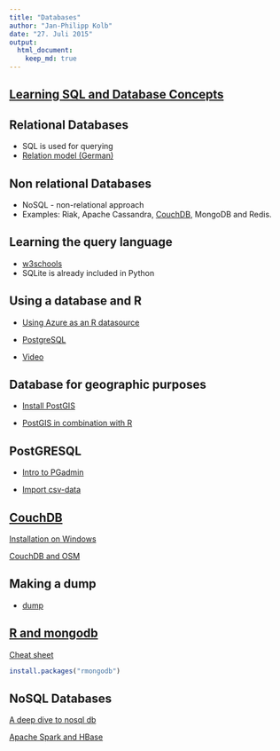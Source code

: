 ```yaml
---
title: "Databases"
author: "Jan-Philipp Kolb"
date: "27. Juli 2015"
output:
  html_document:
    keep_md: true
---
```


## [Learning SQL and Database Concepts](http://www.vertabelo.com/blog/notes-from-the-lab/18-best-online-resources-for-learning-sql-and-database)


## Relational Databases

- SQL is used for querying
- [Relation model (German)](https://ab.inf.uni-tuebingen.de/teaching/ss03/asa/db_intro.pdf)

## Non relational Databases

- NoSQL - non-relational approach
- Examples: Riak, Apache Cassandra, [CouchDB](https://www.youtube.com/watch?v=TvRDOLiadtg&list=PLxcWHsmHykmWlXorl8rm-2Ux4HP1sFkub), MongoDB and Redis.


## Learning the query language

- [w3schools](http://www.w3schools.com/sql/default.asp)
- SQLite is already included in Python 

## Using a database and R

- [Using Azure as an R datasource](http://www.r-bloggers.com/using-azure-as-an-r-datasource-part-2-pulling-data-from-mysqlmariadb/)

- [PostgreSQL](http://wiki.openstreetmap.org/wiki/PostgreSQL)

- [Video](https://www.youtube.com/watch?v=2AVnuu4Ty_A)

## Database for geographic purposes

- [Install PostGIS](http://www.bostongis.com/?content_name=postgis_tut01)

- [PostGIS in combination with R](http://gis.stackexchange.com/questions/64950/which-is-the-best-way-of-working-with-postgis-data-in-r)

## PostGRESQL

- [Intro to PGadmin](http://www.enterprisedb.com/resources-community/webcasts-podcasts-videos/videos/how-create-postgres-database-using-pgadmin)

 - [Import csv-data](http://stackoverflow.com/questions/19400173/how-should-i-import-data-from-csv-into-a-postgres-table-using-pgadmin-3)

## [CouchDB](https://de.wikipedia.org/wiki/CouchDB)

[Installation on Windows](http://docs.couchdb.org/en/stable/install/windows.html)

[CouchDB and OSM](http://wiki.openstreetmap.org/wiki/OSMCouch)

## Making a dump

- [dump](http://dba.stackexchange.com/questions/23053/copy-postgresql-data-from-one-pc-to-another)

## [R and mongodb](https://cran.r-project.org/web/packages/rmongodb/vignettes/rmongodb_introduction.html)


[Cheat sheet](https://cran.r-project.org/web/packages/rmongodb/vignettes/rmongodb_cheat_sheet.pdf)
```r
install.packages("rmongodb")
```

## NoSQL Databases

[A deep dive to nosql db](http://bigdata-madesimple.com/a-deep-dive-into-nosql-a-complete-list-of-nosql-databases/)

[Apache Spark and HBase](https://blog.cloudera.com/blog/2015/08/apache-spark-comes-to-apache-hbase-with-hbase-spark-module/)